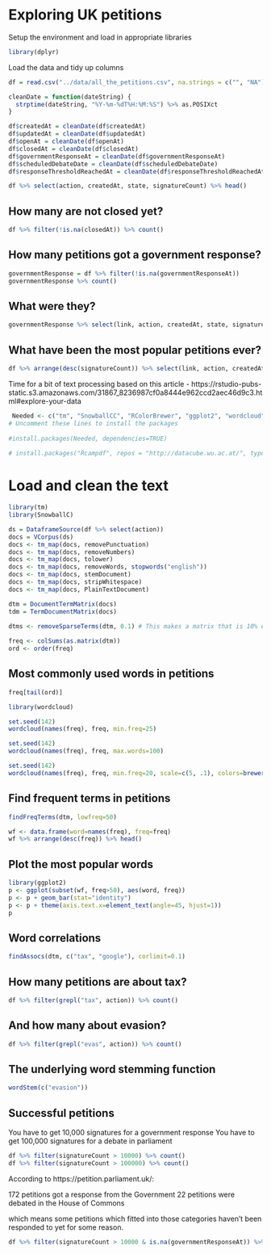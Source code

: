 # Exploring UK petitions

Setup the environment and load in appropriate libraries

```r
library(dplyr)
```

Load the data and tidy up columns

```r
df = read.csv("../data/all_the_petitions.csv", na.strings = c("", "NA"))

cleanDate = function(dateString) {
  strptime(dateString, "%Y-%m-%dT%H:%M:%S") %>% as.POSIXct
}

df$createdAt = cleanDate(df$createdAt)
df$updatedAt = cleanDate(df$updatedAt)
df$openAt = cleanDate(df$openAt)
df$closedAt = cleanDate(df$closedAt)
df$governmentResponseAt = cleanDate(df$governmentResponseAt)
df$scheduledDebateDate = cleanDate(df$scheduledDebateDate)
df$responseThresholdReachedAt = cleanDate(df$responseThresholdReachedAt)

df %>% select(action, createdAt, state, signatureCount) %>% head()
```

## How many are not closed yet?

```r
df %>% filter(!is.na(closedAt)) %>% count()
```

## How many petitions got a government response?

```r
governmentResponse = df %>% filter(!is.na(governmentResponseAt))
governmentResponse %>% count()
```

## What were they?

```r
governmentResponse %>% select(link, action, createdAt, state, signatureCount) %>% head()
```

## What have been the most popular petitions ever?

```r
df %>% arrange(desc(signatureCount)) %>% select(link, action, createdAt, state, signatureCount) %>% head()
```

Time for a bit of text processing based on this article - https://rstudio-pubs-static.s3.amazonaws.com/31867_8236987cf0a8444e962ccd2aec46d9c3.html#explore-your-data

```r
 Needed <- c("tm", "SnowballCC", "RColorBrewer", "ggplot2", "wordcloud", "biclust", "cluster", "igraph", "fpc") 
# Uncomment these lines to install the packages
 
#install.packages(Needed, dependencies=TRUE)   
   
# install.packages("Rcampdf", repos = "http://datacube.wu.ac.at/", type = "source")
```
 
# Load and clean the text 
 
```r
library(tm)
library(SnowballC)   

ds = DataframeSource(df %>% select(action))
docs = VCorpus(ds)
docs <- tm_map(docs, removePunctuation)   
docs <- tm_map(docs, removeNumbers) 
docs <- tm_map(docs, tolower)   
docs <- tm_map(docs, removeWords, stopwords("english"))  
docs <- tm_map(docs, stemDocument)   
docs <- tm_map(docs, stripWhitespace)  
docs <- tm_map(docs, PlainTextDocument)  
```

 
```r
dtm = DocumentTermMatrix(docs)   
tdm = TermDocumentMatrix(docs)   
 
dtms <- removeSparseTerms(dtm, 0.1) # This makes a matrix that is 10% empty space, maximum.   

freq <- colSums(as.matrix(dtm))   
ord <- order(freq)   
```
 
## Most commonly used words in petitions
 
```r
freq[tail(ord)]   
```


```r
library(wordcloud)

set.seed(142)   
wordcloud(names(freq), freq, min.freq=25)   

set.seed(142)   
wordcloud(names(freq), freq, max.words=100)  

set.seed(142)   
wordcloud(names(freq), freq, min.freq=20, scale=c(5, .1), colors=brewer.pal(6, "Dark2"))   
```

## Find frequent terms in petitions

```r
findFreqTerms(dtm, lowfreq=50) 

wf <- data.frame(word=names(freq), freq=freq)   
wf %>% arrange(desc(freq)) %>% head()
```

## Plot the most popular words

```r
library(ggplot2)   
p <- ggplot(subset(wf, freq>50), aes(word, freq))    
p <- p + geom_bar(stat="identity")   
p <- p + theme(axis.text.x=element_text(angle=45, hjust=1))   
p   
```

## Word correlations

```r
findAssocs(dtm, c("tax", "google"), corlimit=0.1)
```

## How many petitions are about tax?

```r
df %>% filter(grepl("tax", action)) %>% count()
```

## And how many about evasion?

```r
df %>% filter(grepl("evas", action)) %>% count()
```

## The underlying word stemming function

```r
wordStem(c("evasion"))
```

## Successful petitions

You have to get 10,000 signatures for a government response
You have to get 100,000 signatures for a debate in parliament

```r
df %>% filter(signatureCount > 10000) %>% count()
df %>% filter(signatureCount > 100000) %>% count()
```

According to https://petition.parliament.uk/:

172 petitions got a response from the Government
22 petitions were debated in the House of Commons

which means some petitions which fitted into those categories haven't been responded to yet for some reason.

```r
df %>% filter(signatureCount > 10000 & is.na(governmentResponseAt)) %>% select(link, action, signatureCount)
```